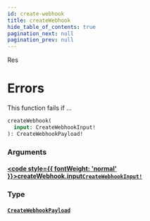 ```yaml
---
id: create-webhook
title: createWebhook
hide_table_of_contents: true
pagination_next: null
pagination_prev: null
---
```








Res

# Errors
This function fails if ...

```graphql
createWebhook(
  input: CreateWebhookInput!
): CreateWebhookPayload!
```


### Arguments

#### [<code style={{ fontWeight: 'normal' }}>createWebhook.<b>input</b></code>](#)<Bullet />[`CreateWebhookInput!`](/inputs/create-webhook-input) <Badge class="secondary" text="non-null"/> <Badge class="secondary" text="input"/>
> 
> 

### Type

#### [`CreateWebhookPayload`](/objects/create-webhook-payload) <Badge class="secondary" text="object"/>
> 
> 





